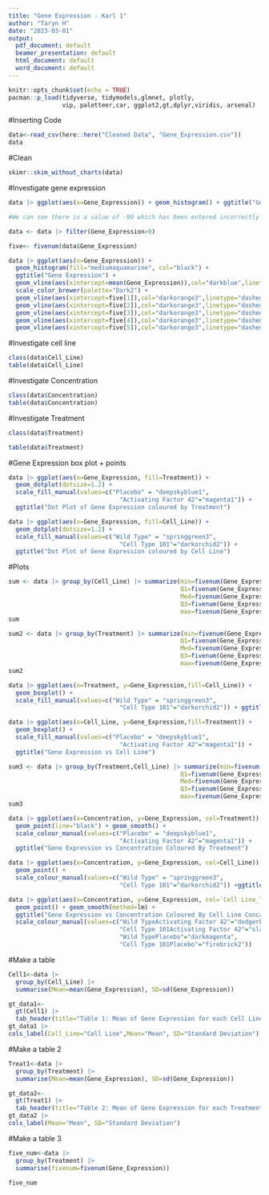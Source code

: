 ```yaml
---
title: "Gene Expression - Karl 1"
author: "Taryn H"
date: "2023-03-01"
output:
  pdf_document: default
  beamer_presentation: default
  html_document: default
  word_document: default
---
```


```r
knitr::opts_chunk$set(echo = TRUE)
pacman::p_load(tidyverse, tidymodels,glmnet, plotly, 
               vip, paletteer,car, ggplot2,gt,dplyr,viridis, arsenal)
```


#Inserting Code
```r
data<-read_csv(here::here("Cleaned Data", "Gene_Expression.csv"))
data

```

#Clean
```r
skimr::skim_without_charts(data)
```

#Investigate gene expression
```r
data |> ggplot(aes(x=Gene_Expression)) + geom_histogram() + ggtitle("Gene Expression") 

#We can see there is a value of -99 which has been entered incorrectly - we will set this to NA

data <- data |> filter(Gene_Expression>0)

five<- fivenum(data$Gene_Expression)

data |> ggplot(aes(x=Gene_Expression)) + 
  geom_histogram(fill="mediumaquamarine", col="black") + 
  ggtitle("Gene Expression") + 
  geom_vline(aes(xintercept=mean(Gene_Expression)),col="darkblue",linetype="dashed",size=1)  +
  scale_color_brewer(palette="Dark2") +
  geom_vline(aes(xintercept=five[1]),col="darkorange3",linetype="dashed",size=1) +
  geom_vline(aes(xintercept=five[2]),col="darkorange3",linetype="dashed",size=1) +
  geom_vline(aes(xintercept=five[3]),col="darkorange3",linetype="dashed",size=1) +
  geom_vline(aes(xintercept=five[4]),col="darkorange3",linetype="dashed",size=1) +
  geom_vline(aes(xintercept=five[5]),col="darkorange3",linetype="dashed",size=1)

```

#Investigate cell line
```r
class(data$Cell_Line)
table(data$Cell_Line)
```

#Investigate Concentration
```r
class(data$Concentration)
table(data$Concentration)
```

#Investigate Treatment
```r
class(data$Treatment)

table(data$Treatment)
```

#Gene Expression box plot + points
```r
data |> ggplot(aes(x=Gene_Expression, fill=Treatment)) + 
  geom_dotplot(dotsize=1.2) + 
  scale_fill_manual(values=c("Placebo" = "deepskyblue1", 
                               "Activating Factor 42"="magenta1")) +
  ggtitle("Dot Plot of Gene Expression coloured by Treatment")

data |> ggplot(aes(x=Gene_Expression, fill=Cell_Line)) + 
  geom_dotplot(dotsize=1.2) + 
  scale_fill_manual(values=c("Wild Type" = "springgreen3", 
                               "Cell Type 101"="darkorchid2")) +
  ggtitle("Dot Plot of Gene Expression coloured by Cell Line")
```

#Plots 
```r
sum <- data |> group_by(Cell_Line) |> summarize(min=fivenum(Gene_Expression)[1],
                                                Q1=fivenum(Gene_Expression)[2],
                                                Med=fivenum(Gene_Expression)[3],
                                                Q3=fivenum(Gene_Expression)[4],
                                                max=fivenum(Gene_Expression)[5])
sum

sum2 <- data |> group_by(Treatment) |> summarize(min=fivenum(Gene_Expression)[1],
                                                Q1=fivenum(Gene_Expression)[2],
                                                Med=fivenum(Gene_Expression)[3],
                                                Q3=fivenum(Gene_Expression)[4],
                                                max=fivenum(Gene_Expression)[5])
sum2
```



```r
data |> ggplot(aes(x=Treatment, y=Gene_Expression,fill=Cell_Line)) + 
  geom_boxplot() +  
  scale_fill_manual(values=c("Wild Type" = "springgreen3", 
                               "Cell Type 101"="darkorchid2")) + ggtitle("Gene Expression vs Treatment")

```

```r
data |> ggplot(aes(x=Cell_Line, y=Gene_Expression,fill=Treatment)) + 
  geom_boxplot() +   
  scale_fill_manual(values=c("Placebo" = "deepskyblue1", 
                               "Activating Factor 42"="magenta1")) +
  ggtitle("Gene Expression vs Cell Line")
```



```r
sum3 <- data |> group_by(Treatment,Cell_Line) |> summarize(min=fivenum(Gene_Expression)[1],
                                                Q1=fivenum(Gene_Expression)[2],
                                                Med=fivenum(Gene_Expression)[3],
                                                Q3=fivenum(Gene_Expression)[4],
                                                max=fivenum(Gene_Expression)[5])
sum3
```



```r
data |> ggplot(aes(x=Concentration, y=Gene_Expression, col=Treatment)) + 
  geom_point(line="black") + geom_smooth() +
  scale_colour_manual(values=c("Placebo" = "deepskyblue1", 
                               "Activating Factor 42"="magenta1")) + 
  ggtitle("Gene Expression vs Concentration Coloured By Treatment")
```

```r
data |> ggplot(aes(x=Concentration, y=Gene_Expression, col=Cell_Line)) +
  geom_point() +
  scale_colour_manual(values=c("Wild Type" = "springgreen3", 
                               "Cell Type 101"="darkorchid2")) +ggtitle("Gene Expression vs Concentration Coloured By Cell Line")
```

```r
data |> ggplot(aes(x=Concentration, y=Gene_Expression, col=`Cell Line_Treatment`)) + 
  geom_point() + geom_smooth(method=lm) +
  ggtitle("Gene Expression vs Concentration Coloured By Cell Line Concatenated with Treatment") +
  scale_colour_manual(values=c("Wild TypeActivating Factor 42"="dodgerblue2",
                               "Cell Type 101Activating Factor 42"="slategray",
                               "Wild TypePlacebo"="darkmagenta",
                               "Cell Type 101Placebo"="firebrick2"))

```


#Make a table
```r
Cell1<-data |> 
  group_by(Cell_Line) |> 
  summarise(Mean=mean(Gene_Expression), SD=sd(Gene_Expression))

gt_data1<-
  gt(Cell1) |>
  tab_header(title="Table 1: Mean of Gene Expression for each Cell Line")
gt_data1 |>
cols_label(Cell_Line="Cell Line",Mean="Mean", SD="Standard Deviation")
```

#Make a table 2
```r
Treat1<-data |> 
  group_by(Treatment) |>
  summarise(Mean=mean(Gene_Expression), SD=sd(Gene_Expression))

gt_data2<-
  gt(Treat1) |>
  tab_header(title="Table 2: Mean of Gene Expression for each Treatment")
gt_data2 |>
cols_label(Mean="Mean", SD="Standard Deviation")
```


#Make a table 3
```r
five_num<-data |>
  group_by(Treatment) |>
  summarise(fivenum=fivenum(Gene_Expression))

five_num

```


